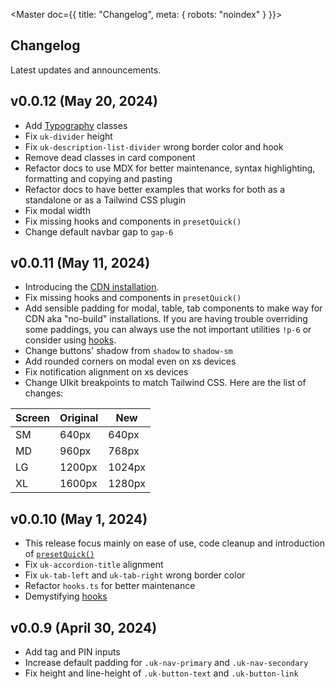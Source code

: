 
<Master doc={{ title: "Changelog", meta: { robots: "noindex" } }}>
  <Navbar>
    <Fragment slot="offcanvas">
      <Nav pathname="changelog" />
    </Fragment>
  </Navbar>

<div class="uk-container uk-container-xsmall uk-margin-medium-top uk-margin-medium-bottom">

# Changelog

<p class="uk-text-lead uk-paragraph">Latest updates and announcements.</p>

## v0.0.12 (May 20, 2024)

- Add [Typography](/docs/typography) classes
- Fix `uk-divider` height
- Fix `uk-description-list-divider` wrong border color and hook
- Remove dead classes in card component
- Refactor docs to use MDX for better maintenance, syntax highlighting, formatting and copying and pasting
- Refactor docs to have better examples that works for both as a standalone or as a Tailwind CSS plugin
- Fix modal width
- Fix missing hooks and components in `presetQuick()`
- Change default navbar gap to `gap-6`

## v0.0.11 (May 11, 2024)

- Introducing the [CDN installation](https://github.com/sveltecult/franken-ui-releases).
- Fix missing hooks and components in `presetQuick()`
- Add sensible padding for modal, table, tab components to make way for CDN aka "no-build" installations. If you are having trouble overriding some paddings, you can always use the not important utilities `!p-6` or consider using [hooks](/docs/hooks).
- Change buttons' shadow from `shadow` to `shadow-sm`
- Add rounded corners on modal even on xs devices
- Fix notification alignment on xs devices
- Change UIkit breakpoints to match Tailwind CSS. Here are the list of changes:

| **Screen** | **Original** | **New** |
|------------|--------------|---------|
| SM         | 640px        | 640px   |
| MD         | 960px        | 768px   |
| LG         | 1200px       | 1024px  |
| XL         | 1600px       | 1280px  |

## v0.0.10 (May 1, 2024)

- This release focus mainly on ease of use, code cleanup and introduction of [`presetQuick()`](/docs/installation)
- Fix `uk-accordion-title` alignment
- Fix `uk-tab-left` and `uk-tab-right` wrong border color
- Refactor `hooks.ts` for better maintenance
- Demystifying [hooks](/docs/hooks)

## v0.0.9 (April 30, 2024)

- Add tag and PIN inputs
- Increase default padding for `.uk-nav-primary` and `.uk-nav-secondary`
- Fix height and line-height of `.uk-button-text` and `.uk-button-link`

</div>
</Master>
